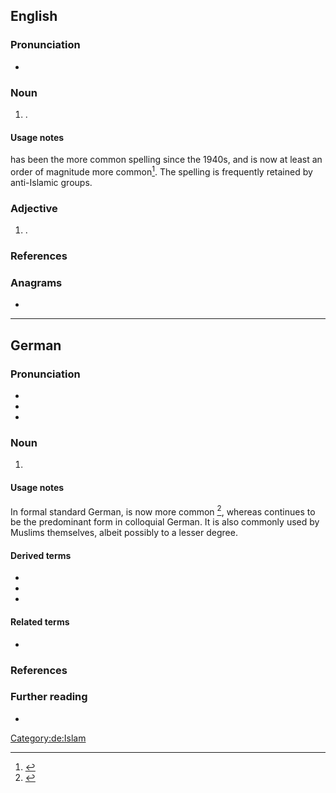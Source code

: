{{also|moslem}}
==English==

===Pronunciation===
* {{IPA|/ˈmɒzləm/|/ˈmɒsləm/|lang=en}}

===Noun===
{{en-noun}}

# {{lb|en|dated}} {{alternative spelling of|Muslim|lang=en}}.

====Usage notes====
{{m|en|Muslim}} has been the more common spelling since the 1940s, and is now at least an order of magnitude more common<ref>{{cite-web
|title=Muslim, Moslem
|work=Google Books Ngram Viewer
|url=https://books.google.com/ngrams/graph?content=Muslim%2CMoslem&year_start=1900&year_end=2000&corpus=15&smoothing=3&share=&direct_url=t1%3B%2CMuslim%3B%2Cc0%3B.t1%3B%2CMoslem%3B%2Cc0
|accessdate=November 2, 2017}}</ref>. The spelling {{m|en|Moslem}} is frequently retained by anti-Islamic groups.

===Adjective===
{{en-adj|-}}

# {{lb|en|dated}} {{alternative spelling of|Muslim|lang=en}}.

===References===
<references/>

===Anagrams===
* {{anagrams|en|a=elmmos|mmoles}}

----

==German==

===Pronunciation===
* {{IPA|/ˈmɔslɛm/|lang=de}}
* {{audio|De-Moslem.ogg|Audio|lang=de}}
* {{hyphenation|Mos|lem|lang=de}}

===Noun===
{{de-noun|m|Moslems|Moslems|pl2=Mosleme|f=Moslemin}}

# {{lb|de|now|chiefly|colloquial}} {{alternative form of|Muslim|lang=de}}
#: {{ant|de|Nichtmoslem|Kafir}}

====Usage notes====
In formal standard German, {{m|de|Muslim}} is now more common <ref>{{cite-web
|title=Muslim, Moslem
|work=Google Books Ngram Viewer
|url=https://books.google.com/ngrams/graph?content=Muslim%2CMoslem&year_start=1900&year_end=2000&corpus=20&smoothing=3&share=&direct_url=t1%3B%2CMuslim%3B%2Cc0%3B.t1%3B%2CMoslem%3B%2Cc0
|accessdate=November 2, 2017}}</ref>, whereas {{m|de|Moslem}} continues to be the predominant form in colloquial German. It is also commonly used by Muslims themselves, albeit possibly to a lesser degree.

====Derived terms====
* {{l|de|Moslemin}}
* {{l|de|moslemisch}}
* {{l|de|Kulturmoslem}}

====Related terms====
* {{l|de|Moslemismus}}

===References===
<references/>

===Further reading===
* {{R:Duden}}

[[Category:de:Islam]]